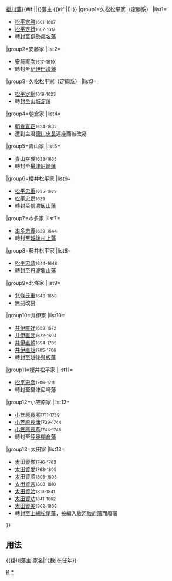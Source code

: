 {{Navbox
|bodyclass=hlist

|name=掛川藩主
|title={{#if:{{{1|}}}|{{{1|}}}|}}[[掛川藩]]{{#if:{{{2|}}}|{{{2|}}}|}}藩主 {{#if:{{{3|}}}|({{{3|}}})|}}
|group1=久松松平家（定勝系）
|list1=
*[[松平定勝]]<small>1601-1607</small>
*[[松平定行]]<small>1607-1617</small>
*轉封至[[伊勢國|伊勢]][[桑名藩]]
|group2=安藤家
|list2=
*[[安藤直次]]<small>1617-1619</small>
*轉封至[[紀伊國|紀伊]][[紀伊田邊藩|田邊藩]]
|group3=久松松平家（定綱系）
|list3=
*[[松平定綱]]<small>1619-1623</small>
*轉封至[[山城國|山城]][[淀藩]]
|group4=朝倉家
|list4=
*[[朝倉宣正]]<small>1624-1632</small>
*遭到主君[[德川忠長]]連座而被改易
|group5=青山家
|list5=
*[[青山幸成]]<small>1633-1635</small>
*轉封至[[攝津國|攝津]][[尼崎藩]]
|group6=櫻井松平家
|list6=
*[[松平忠重]]<small>1635-1639</small>
*[[松平忠倶]]<small>1639</small>
*轉封至[[信濃國|信濃]][[飯山藩]]
|group7=本多家
|list7=
*[[本多忠義]]<small>1639-1644</small>
*轉封至[[越後國|越後]][[村上藩]]
|group8=藤井松平家
|list8=
*[[松平忠晴]]<small>1644-1648</small>
*轉封至[[丹波國|丹波]][[丹波龜山藩|龜山藩]]
|group9=北條家
|list9=
*[[北條氏重]]<small>1648-1658</small>
*無嗣改易
|group10=井伊家
|list10=
*[[井伊直好]]<small>1659-1672</small>
*[[井伊直武]]<small>1672-1694</small>
*[[井伊直朝]]<small>1694-1705</small>
*[[井伊直矩]]<small>1705-1706</small>
*轉封至越後[[與板藩]]
|group11=櫻井松平家
|list11=
*[[松平忠喬]]<small>1706-1711</small>
*轉封至攝津尼崎藩
|group12=小笠原家
|list12=
*[[小笠原長煕]]<small>1711-1739</small>
*[[小笠原長庸]]<small>1739-1744</small>
*[[小笠原長恭]]<small>1744-1746</small>
*轉封至[[陸奥國|陸奥]][[棚倉藩]]
|group13=太田家
|list13=
*[[太田資俊]]<small>1746-1763</small>
*[[太田資愛]]<small>1763-1805</small>
*[[太田資順]]<small>1805-1808</small>
*[[太田資言]]<small>1808-1810</small>
*[[太田資始]]<small>1810-1841</small>
*[[太田資功]]<small>1841-1862</small>
*[[太田資美]]<small>1862-1868</small>
*轉封至[[上總國|上總]][[松尾藩]]，被編入[[駿河國|駿河]][[駿府藩]]而廢藩
}}<noinclude>
==用法==
<nowiki>{{掛川藩主|家名|代數|在任年}}</nowiki>
[[Category:歷代藩主模板|K]]
[[Category:掛川藩主|*]]
</noinclude>